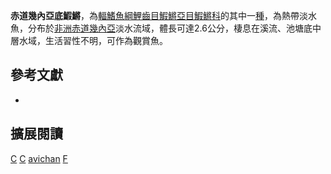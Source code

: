 {{Speciesbox 
| genus = Fundulopanchax
| species = avichan
| image = Fundulopanchax avichang.jpeg
| status = DD
| status_system = IUCN3.1
| authority = Malumbres & Castelo, 2001
| synonyms = 
}}
'''赤道幾內亞底鰕鱂'''，為[[輻鰭魚綱|輻鰭魚綱]][[鯉齒目|鯉齒目]][[鰕鱂亞目|鰕鱂亞目]][[鰕鱂科|鰕鱂科]]的其中一[[種|種]]，為熱帶淡水魚，分布於[[非洲|非洲]][[赤道幾內亞|赤道幾內亞]]淡水流域，體長可達2.6公分，棲息在溪流、池塘底中層水域，生活習性不明，可作為觀賞魚。

== 參考文獻 ==
*{{FishBase_species|genus=Fundulopanchax|species=avichang|year=2014|month=7}}

== 擴展閱讀 ==
{{refbegin}}
{{wikispecies-inline|Fundulopanchax avichang|赤道幾內亞底鰕鱂}}
{{refend}}
{{Taxonbar|from=Q8963098}}

[[Category:IUCN红色名录数据缺乏物种|C]]
[[Category:觀賞魚|C]]
[[Category:底鰕鱂屬|avichan]]
[[Category:2001年描述的魚類|F]]